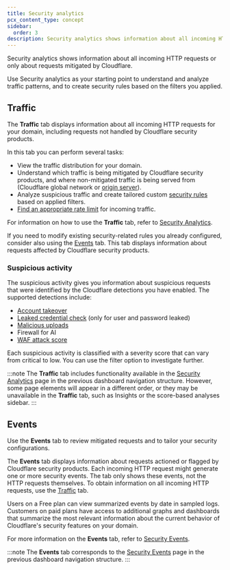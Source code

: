 ```yaml
---
title: Security analytics
pcx_content_type: concept
sidebar:
  order: 3
description: Security analytics shows information about all incoming HTTP requests or mitigated requests (rule matches).
---
```



Security analytics shows information about all incoming HTTP requests or only about requests mitigated by Cloudflare.

Use Security analytics as your starting point to understand and analyze traffic patterns, and to create security rules based on the filters you applied.

## Traffic

The **Traffic** tab displays information about all incoming HTTP requests for your domain, including requests not handled by Cloudflare security products.

In this tab you can perform several tasks:

- View the traffic distribution for your domain.
- Understand which traffic is being mitigated by Cloudflare security products, and where non-mitigated traffic is being served from (Cloudflare global network or [origin server](https://www.cloudflare.com/learning/cdn/glossary/origin-server/)).
- Analyze suspicious traffic and create tailored custom [security rules](/security/rules/) based on applied filters.
- [Find an appropriate rate limit](/waf/rate-limiting-rules/find-rate-limit/) for incoming traffic.

For information on how to use the **Traffic** tab, refer to [Security Analytics](/waf/analytics/security-analytics/#adjusting-displayed-data).

If you need to modify existing security-related rules you already configured, consider also using the [Events](#events) tab. This tab displays information about requests affected by Cloudflare security products.

### Suspicious activity

The suspicious activity gives you information about suspicious requests that were identified by the Cloudflare detections you have enabled. The supported detections include:

- [Account takeover](/bots/concepts/detection-ids/#account-takeover-detections)
- [Leaked credential check](/waf/detections/leaked-credentials/) (only for user and password leaked)
- [Malicious uploads](/waf/detections/malicious-uploads/)
- Firewall for AI
- [WAF attack score](/waf/detections/attack-score/)

Each suspicious activity is classified with a severity score that can vary from critical to low. You can use the filter option to investigate further.

:::note
The **Traffic** tab includes functionality available in the [Security Analytics](/waf/analytics/security-analytics/) page in the previous dashboard navigation structure. However, some page elements will appear in a different order, or they may be unavailable in the **Traffic** tab, such as Insights or the score-based analyses sidebar.
:::

## Events

Use the **Events** tab to review <GlossaryTooltip term="mitigated request">mitigated requests</GlossaryTooltip> and to tailor your security configurations.

The **Events** tab displays information about requests actioned or flagged by Cloudflare security products. Each incoming HTTP request might generate one or more security events. The tab only shows these events, not the HTTP requests themselves. To obtain information on all incoming HTTP requests, use the [Traffic](#traffic) tab.

Users on a Free plan can view summarized events by date in sampled logs. Customers on paid plans have access to additional graphs and dashboards that summarize the most relevant information about the current behavior of Cloudflare's security features on your domain.

For more information on the **Events** tab, refer to [Security Events](/waf/analytics/security-events/).

:::note
The **Events** tab corresponds to the [Security Events](/waf/analytics/security-events/) page in the previous dashboard navigation structure.
:::
